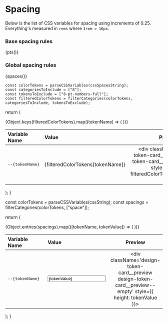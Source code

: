 
<Meta title="Design Tokens/Spacing" />

# Spacing

Below is the list of CSS variables for spacing using increments of 0.25.
Everything's measured in `rems` where `1rem = 16px`.

### Base spacing rules
{pts()}

### Global spacing rules
{spaces()}

    const colorTokens = parseCSSVariables(cssSpacesString);
    const categoriesToInclude = ["8"];
    const tokensToExclude = ["8-pt-numbers-full"];
    const filteredColorTokens = filterCategories(colorTokens, categoriesToInclude, tokensToExclude);

  return (
    <div class="design-token-card">
      <table>
        <thead>
          <tr>
            <th align="left" width="50%">Variable Name</th>
            <th align="left">Value</th>
            <th width="15%">Preview</th>
          </tr>
        </thead>
        <tbody>
          {Object.keys(filteredColorTokens).map((tokenName) => (
              <tr key={tokenName}>
                <td align="left"><pre>--{tokenName}</pre></td>
                <td align="left">{filteredColorTokens[tokenName]}</td>
                <td align="center">
                  <div className='design-token-card__preview design-token-card__preview--empty' style={{ height: filteredColorTokens[tokenName] }}></div>
              </td>
              </tr>
            ))}
        </tbody>
      </table>
    </div>
  );
}

  const colorTokens = parseCSSVariables(cssString);
  const spacings = filterCategories(colorTokens, ["space"]);

  return (
    <div class="design-token-card">
      <table>
        <thead>
          <tr>
            <th align="left" width="50%">Variable Name</th>
            <th align="left">Value</th>
            <th width="15%">Preview</th>
          </tr>
        </thead>
        <tbody>
          {Object.entries(spacings).map(([tokenName, tokenValue]) => (
            <tr key={tokenName}>
              <td align="left"><pre>--{tokenName}</pre></td>
              <td align="left"><input type="text" readonly value={tokenValue} /></td>
              <td align="center">
                  <div className='design-token-card__preview design-token-card__preview--empty' style={{ height: tokenValue }}></div>
              </td>
            </tr>
          ))}
        </tbody>
      </table>
    </div>
  );
}